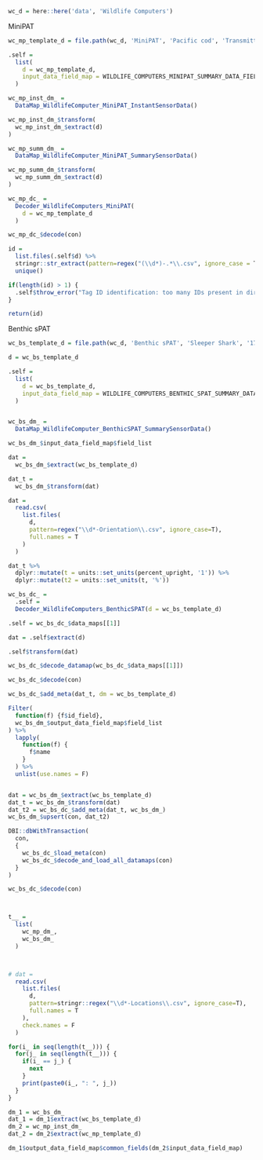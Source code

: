 ```r
wc_d = here::here('data', 'Wildlife Computers')
```
MiniPAT
```r
wc_mp_template_d = file.path(wc_d, 'MiniPAT', 'Pacific cod', 'Transmitted data', '183970')

.self = 
  list(
    d = wc_mp_template_d,
    input_data_field_map = WILDLIFE_COMPUTERS_MINIPAT_SUMMARY_DATA_FIELDS
  )

wc_mp_inst_dm_ = 
  DataMap_WildlifeComputer_MiniPAT_InstantSensorData()

wc_mp_inst_dm_$transform(
  wc_mp_inst_dm_$extract(d)
)

wc_mp_summ_dm_ = 
  DataMap_WildlifeComputer_MiniPAT_SummarySensorData()

wc_mp_summ_dm_$transform(
  wc_mp_summ_dm_$extract(d)
)

wc_mp_dc_ = 
  Decoder_WildlifeComputers_MiniPAT(
    d = wc_mp_template_d
  )

wc_mp_dc_$decode(con)
```

```r
id =
  list.files(.self$d) %>%
  stringr::str_extract(pattern=regex("(\\d*)-.*\\.csv", ignore_case = T), group=1) %>%
  unique()

if(length(id) > 1) {
  .self$throw_error("Tag ID identification: too many IDs present in directory")
}

return(id)
```

Benthic sPAT
```r
wc_bs_template_d = file.path(wc_d, 'Benthic sPAT', 'Sleeper Shark', '175150')

d = wc_bs_template_d

.self = 
  list(
    d = wc_bs_template_d,
    input_data_field_map = WILDLIFE_COMPUTERS_BENTHIC_SPAT_SUMMARY_DATA_FIELDS
  )


wc_bs_dm_ =
  DataMap_WildlifeComputer_BenthicSPAT_SummarySensorData()

wc_bs_dm_$input_data_field_map$field_list

dat = 
  wc_bs_dm_$extract(wc_bs_template_d)

dat_t = 
  wc_bs_dm_$transform(dat)

dat =
  read.csv(
    list.files(
      d,
      pattern=regex("\\d*-Orientation\\.csv", ignore_case=T),
      full.names = T
    )
  )

dat_t %>% 
  dplyr::mutate(t = units::set_units(percent_upright, '1')) %>% 
  dplyr::mutate(t2 = units::set_units(t, '%'))

wc_bs_dc_ = 
  .self =
  Decoder_WildlifeComputers_BenthicSPAT(d = wc_bs_template_d)

.self = wc_bs_dc_$data_maps[[1]]

dat = .self$extract(d)

.self$transform(dat)

wc_bs_dc_$decode_datamap(wc_bs_dc_$data_maps[[1]])

wc_bs_dc_$decode(con)

wc_bs_dc_$add_meta(dat_t, dm = wc_bs_template_d)

Filter(
  function(f) {f$id_field},
  wc_bs_dm_$output_data_field_map$field_list
) %>% 
  lapply(
    function(f) {
      f$name
    }
  ) %>% 
  unlist(use.names = F)


dat = wc_bs_dm_$extract(wc_bs_template_d)
dat_t = wc_bs_dm_$transform(dat)
dat_t2 = wc_bs_dc_$add_meta(dat_t, wc_bs_dm_)
wc_bs_dm_$upsert(con, dat_t2)

DBI::dbWithTransaction(
  con,
  {
    wc_bs_dc_$load_meta(con)
    wc_bs_dc_$decode_and_load_all_datamaps(con)
  }
)

wc_bs_dc_$decode(con)



t__ = 
  list(
    wc_mp_dm_,
    wc_bs_dm_
  )




```

```r
# dat =
  read.csv(
    list.files(
      d,
      pattern=stringr::regex("\\d*-Locations\\.csv", ignore_case=T),
      full.names = T
    ),
    check.names = F
  )
```



```r
for(i_ in seq(length(t__))) {
  for(j_ in seq(length(t__))) {
    if(i_ == j_) {
      next
    }
    print(paste0(i_, ": ", j_))
  }
}

dm_1 = wc_bs_dm_
dat_1 = dm_1$extract(wc_bs_template_d)
dm_2 = wc_mp_inst_dm_
dat_2 = dm_2$extract(wc_mp_template_d)

dm_1$output_data_field_map$common_fields(dm_2$input_data_field_map)

```








































